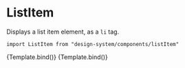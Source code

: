 

<Meta title="Components/ListItem" component={ListItem} />

# ListItem

Displays a list item element, as a `li` tag.

`import ListItem from "design-system/components/listItem"`

<Canvas>
  <Story
    name="With icon"
    args={{
      children: "umożliwiamy adopcję za granicę",
      variant: "primary",
      iconName: "check",
    }}
  >
    {Template.bind()}
  </Story>
  <Story
    name="Without icon"
    args={{
      children: "umożliwiamy adopcję za granicę",
      variant: "gray",
    }}
  >
    {Template.bind()}
  </Story>
</Canvas>

<ArgsTable />

